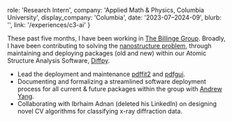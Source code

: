   role: 'Research Intern',
  company: 'Applied Math & Physics, Columbia University',
  display_company: 'Columbia',
  date: '2023-07–2024-09',
  blurb: '',
  link: '/experiences/c3-ai'
}



These past five months, I have been working in [The Billinge Group](https://thebillingegroup.com/). Broadly, I have been contributing to solving the [nanostructure problem](https://physics.aps.org/articles/v3/25), through maintaining and deploying  packages (old and new) within our Atomic Structure Analysis Software, [Diffpy](https://www.diffpy.org/).
 
* Lead the deployment and maintenance [pdffit2](https://github.com/diffpy/diffpy.pdffit2) and [pdfgui](https://github.com/diffpy/diffpy.pdfgui). 
* Documenting and formalizing a streamlined software deployment process for all current & future packages within the group with [Andrew Yang](https://github.com/Sparks29032). 
* Collaborating with Ibrhaim Adnan (deleted his LinkedIn) on designing novel CV algorithms for classifying x-ray diffraction data.
